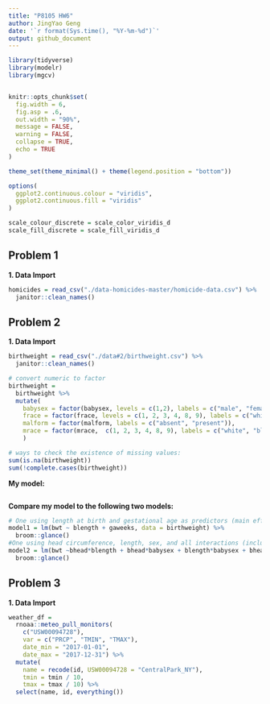 ```yaml
---
title: "P8105 HW6"
author: JingYao Geng
date: '`r format(Sys.time(), "%Y-%m-%d")`'
output: github_document
---
```


```r
library(tidyverse)
library(modelr)
library(mgcv)


knitr::opts_chunk$set(
  fig.width = 6,
  fig.asp = .6,
  out.width = "90%", 
  message = FALSE,
  warning = FALSE,
  collapse = TRUE,
  echo = TRUE
)

theme_set(theme_minimal() + theme(legend.position = "bottom"))

options(
  ggplot2.continuous.colour = "viridis",
  ggplot2.continuous.fill = "viridis"
)

scale_colour_discrete = scale_color_viridis_d
scale_fill_discrete = scale_fill_viridis_d
```

## Problem 1

**1. Data Import**
```r
homicides = read_csv("./data-homicides-master/homicide-data.csv") %>%
  janitor::clean_names()
```


## Problem 2

**1. Data Import**
```r
birthweight = read_csv("./data#2/birthweight.csv") %>%
  janitor::clean_names()

# convert numeric to factor
birthweight = 
  birthweight %>%
  mutate(
    babysex = factor(babysex, levels = c(1,2), labels = c("male", "female")),
    frace = factor(frace, levels = c(1, 2, 3, 4, 8, 9), labels = c("white", "black", "asian"," puerto rican", "other", "unknown")),
    malform = factor(malform, labels = c("absent", "present")),
    mrace = factor(mrace,  c(1, 2, 3, 4, 8, 9), labels = c("white", "black", "asian"," puerto rican", "other", "unknown"))
    )

# ways to check the existence of missing values:
sum(is.na(birthweight))
sum(!complete.cases(birthweight))

```

**My model:**

```r

```


**Compare my model to the following two models:**
```r
# One using length at birth and gestational age as predictors (main effects only)
model1 = lm(bwt ~ blength + gaweeks, data = birthweight) %>%
  broom::glance()
#One using head circumference, length, sex, and all interactions (including the three-way interaction) between these
model2 = lm(bwt ~bhead*blength + bhead*babysex + blength*babysex + bhead*blength*babysex , data = birthweight) %>%
  broom::glance()
```





## Problem 3

**1. Data Import**
```r
weather_df = 
  rnoaa::meteo_pull_monitors(
    c("USW00094728"),
    var = c("PRCP", "TMIN", "TMAX"), 
    date_min = "2017-01-01",
    date_max = "2017-12-31") %>%
  mutate(
    name = recode(id, USW00094728 = "CentralPark_NY"),
    tmin = tmin / 10,
    tmax = tmax / 10) %>%
  select(name, id, everything())
```

